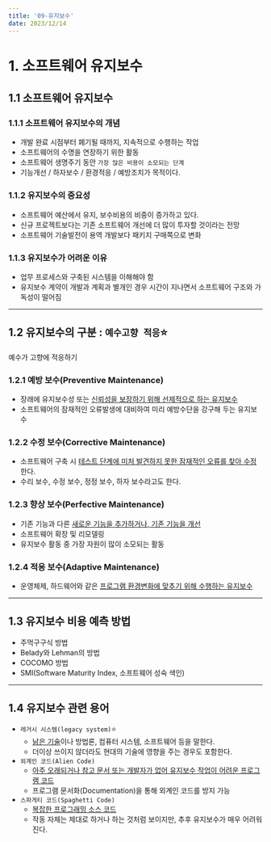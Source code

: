 ```yaml
---
title: '09-유지보수'
date: 2023/12/14
---
```


# 1. 소프트웨어 유지보수

## 1.1 소프트웨어 유지보수

### 1.1.1 소프트웨어 유지보수의 개념

- 개발 완료 시점부터 폐기될 때까지, 지속적으로 수행하는 작업
- 소프트웨어의 수명을 연장하기 위한 활동
- 소프트웨어 생명주기 동안 `가장 많은 비용이 소모되는 단계`
- 기능개선 / 하자보수 / 환경적응 / 예방조치가 목적이다.

### 1.1.2 유지보수의 중요성

- 소프트웨어 예산에서 유지, 보수비용의 비중이 증가하고 있다.
- 신규 프로젝트보다는 기존 소프트웨어 개선에 더 많이 투자할 것이라는 전망
- 소프트웨어 기술발전이 용역 개발보다 패키지 구매쪽으로 변화

### 1.1.3 유지보수가 어려운 이유

- 업무 프로세스와 구축된 시스템을 이해해야 함
- 유지보수 계약이 개발과 계획과 별개인 경우 시간이 지나면서 소프트웨어 구조와 가독성이 떨어짐

---

## 1.2 유지보수의 구분 : `예수고향 적응`⭐

예수가 고향에 적응하기

### 1.2.1 예방 보수(Preventive Maintenance)

- 장래에 유지보수성 또는 <u>신뢰성을 보장하기 위해 선제적으로 하는 유지보수</u>
- 소프트웨어의 잠재적인 오류발생에 대비하여 미리 예방수단을 강구해 두는 유지보수

### 1.2.2 수정 보수(Corrective Maintenance)

- 소프트웨어 구축 시 <u>테스트 단계에 미처 발견하지 못한 잠재적인 오류를 찾아 수정</u>한다.
- 수리 보수, 수정 보수, 정정 보수, 하자 보수라고도 한다.

### 1.2.3 향상 보수(Perfective Maintenance)

- 기존 기능과 다른 <u>새로운 기능을 추가하거나, 기존 기능을 개선</u>
- 소프트웨어 확장 및 리모델링
- 유지보수 활동 중 가장 자원이 많이 소모되는 활동

### 1.2.4 적응 보수(Adaptive Maintenance)

- 운영체제, 하드웨어와 같은 <u>프로그램 환경변화에 맞추기 위해 수행하는 유지보수</u>

---

## 1.3 유지보수 비용 예측 방법

- 주먹구구식 방법
- Belady와 Lehman의 방법
- COCOMO 방법
- SMI(Software Maturity Index, 소프트웨어 성숙 색인)

---

## 1.4 유지보수 관련 용어

- `레거시 시스템(legacy system)`⭐
  - <u>낡은 기술</u>이나 방법론, 컴퓨터 시스템, 소프트웨어 등을 말한다.
  - 더이상 쓰이지 않더라도 현대의 기술에 영향을 주는 경우도 포함한다.
- `외계인 코드(Alien Code)`
  - <u>아주 오래되거나 참고 문서 또는 개발자가 없어 유지보수 작업이 어려운 프로그램 코드</u>
  - 프로그램 문서화(Documentation)을 통해 외계인 코드를 방지 가능
- `스파게티 코드(Spaghetti Code)`
  - <u>복잡한 프로그래밍 소스 코드</u>
  - 작동 자체는 제대로 하거나 하는 것처럼 보이지만, 추후 유지보수가 매우 어려워진다.
